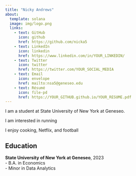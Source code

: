 ```yaml
---
title: "Nicky Andrews" 
about:
  template: solana
  image: img/logo.png
  links:
    - text: GitHub
      icon: github
      href: https://github.com/nicka5
    - text: LinkedIn
      icon: linkedin
      href: https://www.linkedin.com/in/YOUR_LINKEDIN/
    - text: Twitter
      icon: twitter
      href: https://twitter.com/YOUR_SOCIAL_MEDIA
    - text: Email
      icon: envelope
      href: mailto:nsa5@geneseo.edu
    - text: Résumé
      icon: file-pd
      href: https://YOUR_GITHUB.github.io/YOUR_RESUME.pdf
---
```



I am a student at State University of New York at Geneseo.

I am interested in running

I enjoy cooking, Netflix, and football


## Education

**State University of New York at Geneseo**, 2023<br>
- B.A. in Economics<br>
- Minor in Data Analytics

